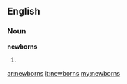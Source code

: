 ==English==

===Noun===
'''newborns'''

# {{plural of|[[newborn]]}}

[[ar:newborns]]
[[it:newborns]]
[[my:newborns]]